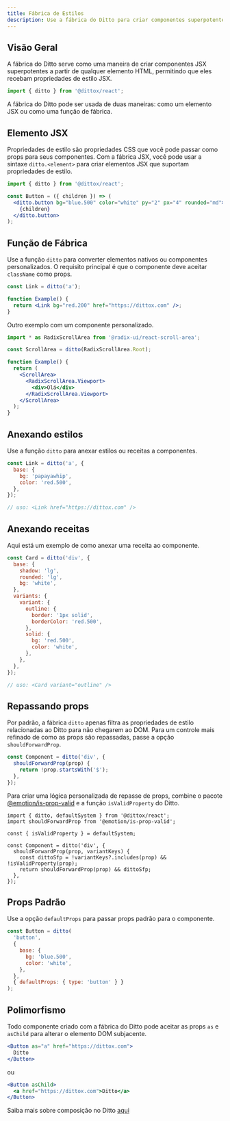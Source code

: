 ```yaml
---
title: Fábrica de Estilos
description: Use a fábrica do Ditto para criar componentes superpotentes
---
```


## Visão Geral

A fábrica do Ditto serve como uma maneira de criar componentes JSX superpotentes a partir de qualquer elemento HTML, permitindo que eles recebam propriedades de estilo JSX.

```js
import { ditto } from '@dittox/react';
```

A fábrica do Ditto pode ser usada de duas maneiras: como um elemento JSX ou como uma função de fábrica.

## Elemento JSX

Propriedades de estilo são propriedades CSS que você pode passar como props para seus componentes. Com a fábrica JSX, você pode usar a sintaxe `ditto.<element>` para criar elementos JSX que suportam propriedades de estilo.

```jsx
import { ditto } from '@dittox/react';

const Button = ({ children }) => (
  <ditto.button bg="blue.500" color="white" py="2" px="4" rounded="md">
    {children}
  </ditto.button>
);
```

## Função de Fábrica

Use a função `ditto` para converter elementos nativos ou componentes personalizados. O requisito principal é que o componente deve aceitar `className` como props.

```jsx
const Link = ditto('a');

function Example() {
  return <Link bg="red.200" href="https://dittox.com" />;
}
```

Outro exemplo com um componente personalizado.

```jsx
import * as RadixScrollArea from '@radix-ui/react-scroll-area';

const ScrollArea = ditto(RadixScrollArea.Root);

function Example() {
  return (
    <ScrollArea>
      <RadixScrollArea.Viewport>
        <div>Olá</div>
      </RadixScrollArea.Viewport>
    </ScrollArea>
  );
}
```

## Anexando estilos

Use a função `ditto` para anexar estilos ou receitas a componentes.

```jsx
const Link = ditto('a', {
  base: {
    bg: 'papayawhip',
    color: 'red.500',
  },
});

// uso: <Link href="https://dittox.com" />
```

## Anexando receitas

Aqui está um exemplo de como anexar uma receita ao componente.

```jsx
const Card = ditto('div', {
  base: {
    shadow: 'lg',
    rounded: 'lg',
    bg: 'white',
  },
  variants: {
    variant: {
      outline: {
        border: '1px solid',
        borderColor: 'red.500',
      },
      solid: {
        bg: 'red.500',
        color: 'white',
      },
    },
  },
});

// uso: <Card variant="outline" />
```

## Repassando props

Por padrão, a fábrica `ditto` apenas filtra as propriedades de estilo relacionadas ao Ditto para não chegarem ao DOM. Para um controle mais refinado de como as props são repassadas, passe a opção `shouldForwardProp`.

```jsx
const Component = ditto('div', {
  shouldForwardProp(prop) {
    return !prop.startsWith('$');
  },
});
```

Para criar uma lógica personalizada de repasse de props, combine o pacote [@emotion/is-prop-valid](https://github.com/emotion-js/emotion/tree/master/packages/is-prop-valid) e a função `isValidProperty` do Ditto.

```tsx
import { ditto, defaultSystem } from '@dittox/react';
import shouldForwardProp from '@emotion/is-prop-valid';

const { isValidProperty } = defaultSystem;

const Component = ditto('div', {
  shouldForwardProp(prop, variantKeys) {
    const dittoSfp = !variantKeys?.includes(prop) && !isValidProperty(prop);
    return shouldForwardProp(prop) && dittoSfp;
  },
});
```

## Props Padrão

Use a opção `defaultProps` para passar props padrão para o componente.

```jsx
const Button = ditto(
  'button',
  {
    base: {
      bg: 'blue.500',
      color: 'white',
    },
  },
  { defaultProps: { type: 'button' } }
);
```

## Polimorfismo

Todo componente criado com a fábrica do Ditto pode aceitar as props `as` e `asChild` para alterar o elemento DOM subjacente.

```jsx
<Button as="a" href="https://dittox.com">
  Ditto
</Button>
```

ou

```jsx
<Button asChild>
  <a href="https://dittox.com">Ditto</a>
</Button>
```

Saiba mais sobre composição no Ditto [aqui](/docs/components/overview/composition)
